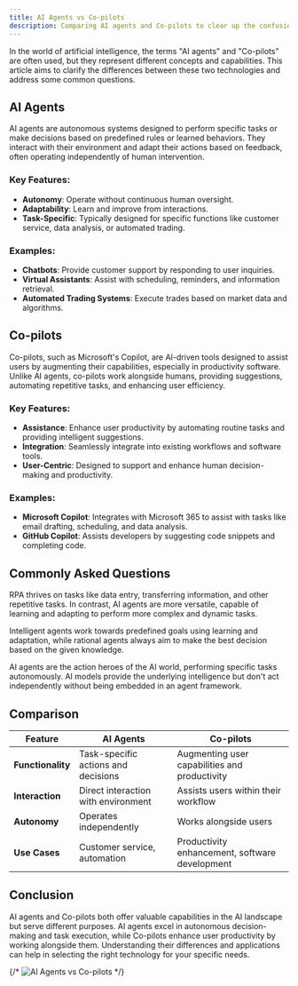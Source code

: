 ```yaml
---
title: AI Agents vs Co-pilots
description: Comparing AI agents and Co-pilots to clear up the confusion
---
```



In the world of artificial intelligence, the terms "AI agents" and "Co-pilots" are often used, but they represent different concepts and capabilities. This article aims to clarify the differences between these two technologies and address some common questions.

## AI Agents

AI agents are autonomous systems designed to perform specific tasks or make decisions based on predefined rules or learned behaviors. They interact with their environment and adapt their actions based on feedback, often operating independently of human intervention.

### Key Features:

- **Autonomy**: Operate without continuous human oversight.
- **Adaptability**: Learn and improve from interactions.
- **Task-Specific**: Typically designed for specific functions like customer service, data analysis, or automated trading.

### Examples:

- **Chatbots**: Provide customer support by responding to user inquiries.
- **Virtual Assistants**: Assist with scheduling, reminders, and information retrieval.
- **Automated Trading Systems**: Execute trades based on market data and algorithms.

## Co-pilots

Co-pilots, such as Microsoft's Copilot, are AI-driven tools designed to assist users by augmenting their capabilities, especially in productivity software. Unlike AI agents, co-pilots work alongside humans, providing suggestions, automating repetitive tasks, and enhancing user efficiency.

### Key Features:

- **Assistance**: Enhance user productivity by automating routine tasks and providing intelligent suggestions.
- **Integration**: Seamlessly integrate into existing workflows and software tools.
- **User-Centric**: Designed to support and enhance human decision-making and productivity.

### Examples:

- **Microsoft Copilot**: Integrates with Microsoft 365 to assist with tasks like email drafting, scheduling, and data analysis.
- **GitHub Copilot**: Assists developers by suggesting code snippets and completing code.

## Commonly Asked Questions

<Accordions isFAQ type="single">
<Accordion title="What is the difference between RPA and AI agents?" id="what-is-the-difference-between-rpa-and-ai-agents">

RPA thrives on tasks like data entry, transferring information, and other repetitive tasks. In contrast, AI agents are more versatile, capable of learning and adapting to perform more complex and dynamic tasks.

</Accordion>

<Accordion title="What is the difference between AI agent and rational agent?" id="what-is-the-difference-between-ai-agent-and-rational-agent">

Intelligent agents work towards predefined goals using learning and adaptation, while rational agents always aim to make the best decision based on the given knowledge.

</Accordion>

<Accordion title="What is the difference between AI model and AI agent?" id="what-is-the-difference-between-ai-model-and-ai-agent">

AI agents are the action heroes of the AI world, performing specific tasks autonomously. AI models provide the underlying intelligence but don't act independently without being embedded in an agent framework.

</Accordion>

</Accordions>

## Comparison

| Feature           | AI Agents                           | Co-pilots                                      |
| ----------------- | ----------------------------------- | ---------------------------------------------- |
| **Functionality** | Task-specific actions and decisions | Augmenting user capabilities and productivity  |
| **Interaction**   | Direct interaction with environment | Assists users within their workflow            |
| **Autonomy**      | Operates independently              | Works alongside users                          |
| **Use Cases**     | Customer service, automation        | Productivity enhancement, software development |

## Conclusion

AI agents and Co-pilots both offer valuable capabilities in the AI landscape but serve different purposes. AI agents excel in autonomous decision-making and task execution, while Co-pilots enhance user productivity by working alongside them. Understanding their differences and applications can help in selecting the right technology for your specific needs.

{/* ![AI Agents vs Co-pilots](./ai-agents-vs-co-pilots.avif) */}
